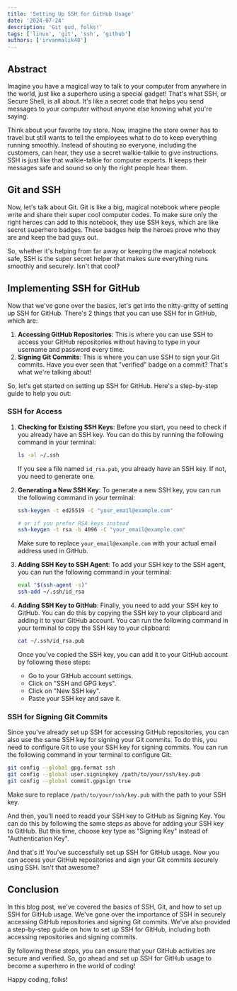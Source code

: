 ```yaml
---
title: 'Setting Up SSH for GitHub Usage'
date: '2024-07-24'
description: 'Git gud, folks!'
tags: ['linux', 'git', 'ssh', 'github']
authors: ['irvanmalik48']
---
```


## Abstract

Imagine you have a magical way to talk to your computer from anywhere in the world, just like a superhero using a special gadget! That's what SSH, or Secure Shell, is all about. It's like a secret code that helps you send messages to your computer without anyone else knowing what you're saying.

Think about your favorite toy store. Now, imagine the store owner has to travel but still wants to tell the employees what to do to keep everything running smoothly. Instead of shouting so everyone, including the customers, can hear, they use a secret walkie-talkie to give instructions. SSH is just like that walkie-talkie for computer experts. It keeps their messages safe and sound so only the right people hear them.

## Git and SSH

Now, let's talk about Git. Git is like a big, magical notebook where people write and share their super cool computer codes. To make sure only the right heroes can add to this notebook, they use SSH keys, which are like secret superhero badges. These badges help the heroes prove who they are and keep the bad guys out.

So, whether it's helping from far away or keeping the magical notebook safe, SSH is the super secret helper that makes sure everything runs smoothly and securely. Isn't that cool?

## Implementing SSH for GitHub

Now that we've gone over the basics, let's get into the nitty-gritty of setting up SSH for GitHub. There's 2 things that you can use SSH for in GitHub, which are:

1. **Accessing GitHub Repositories**: This is where you can use SSH to access your GitHub repositories without having to type in your username and password every time.
2. **Signing Git Commits**: This is where you can use SSH to sign your Git commits. Have you ever seen that "verified" badge on a commit? That's what we're talking about!

So, let's get started on setting up SSH for GitHub. Here's a step-by-step guide to help you out:

### SSH for Access

1. **Checking for Existing SSH Keys**: Before you start, you need to check if you already have an SSH key. You can do this by running the following command in your terminal:

   ```bash
   ls -al ~/.ssh
   ```

   If you see a file named `id_rsa.pub`, you already have an SSH key. If not, you need to generate one.

2. **Generating a New SSH Key**: To generate a new SSH key, you can run the following command in your terminal:

   ```bash
   ssh-keygen -t ed25519 -C "your_email@example.com"

   # or if you prefer RSA keys instead
   ssh-keygen -t rsa -b 4096 -C "your_email@example.com"
   ```

   Make sure to replace `your_email@example.com` with your actual email address used in GitHub.

3. **Adding SSH Key to SSH Agent**: To add your SSH key to the SSH agent, you can run the following command in your terminal:

   ```bash
   eval "$(ssh-agent -s)"
   ssh-add ~/.ssh/id_rsa
   ```

4. **Adding SSH Key to GitHub**: Finally, you need to add your SSH key to GitHub. You can do this by copying the SSH key to your clipboard and adding it to your GitHub account. You can run the following command in your terminal to copy the SSH key to your clipboard:

   ```bash
   cat ~/.ssh/id_rsa.pub
   ```

   Once you've copied the SSH key, you can add it to your GitHub account by following these steps:

   - Go to your GitHub account settings.
   - Click on "SSH and GPG keys".
   - Click on "New SSH key".
   - Paste your SSH key and save it.

### SSH for Signing Git Commits

Since you've already set up SSH for accessing GitHub repositories, you can also use the same SSH key for signing your Git commits. To do this, you need to configure Git to use your SSH key for signing commits. You can run the following command in your terminal to configure Git:

```bash
git config --global gpg.format ssh
git config --global user.signingkey /path/to/your/ssh/key.pub
git config --global commit.gpgsign true
```

Make sure to replace `/path/to/your/ssh/key.pub` with the path to your SSH key.

And then, you'll need to readd your SSH key to GitHub as Signing Key. You can do this by following the same steps as above for adding your SSH key to GitHub.
But this time, choose key type as "Signing Key" instead of "Authentication Key".

And that's it! You've successfully set up SSH for GitHub usage. Now you can access your GitHub repositories and sign your Git commits securely using SSH. Isn't that awesome?

## Conclusion

In this blog post, we've covered the basics of SSH, Git, and how to set up SSH for GitHub usage. We've gone over the importance of SSH in securely accessing GitHub repositories and signing Git commits. We've also provided a step-by-step guide on how to set up SSH for GitHub, including both accessing repositories and signing commits.

By following these steps, you can ensure that your GitHub activities are secure and verified. So, go ahead and set up SSH for GitHub usage to become a superhero in the world of coding!

Happy coding, folks!
